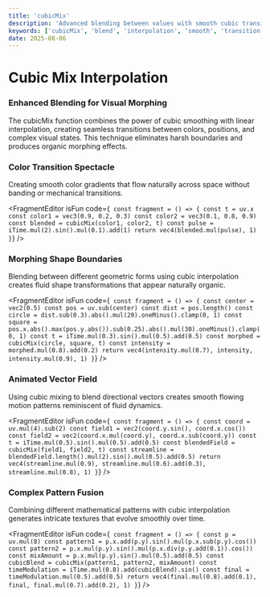 ```yaml
---
title: 'cubicMix'
description: 'Advanced blending between values with smooth cubic transitions'
keywords: ['cubicMix', 'blend', 'interpolation', 'smooth', 'transition', 'morphing', 'mixing']
date: 2025-08-06
---
```



# Cubic Mix Interpolation

### Enhanced Blending for Visual Morphing

The cubicMix function combines the power of cubic smoothing with linear interpolation, creating seamless transitions between colors, positions, and complex visual states. This technique eliminates harsh boundaries and produces organic morphing effects.

### Color Transition Spectacle

Creating smooth color gradients that flow naturally across space without banding or mechanical transitions.

<FragmentEditor
        isFun
        code={`
const fragment = () => {
        const t = uv.x
        const color1 = vec3(0.9, 0.2, 0.3)
        const color2 = vec3(0.1, 0.8, 0.9)
        const blended = cubicMix(color1, color2, t)
        const pulse = iTime.mul(2).sin().mul(0.1).add(1)
        return vec4(blended.mul(pulse), 1)
}`}
/>

### Morphing Shape Boundaries

Blending between different geometric forms using cubic interpolation creates fluid shape transformations that appear naturally organic.

<FragmentEditor
        isFun
        code={`
const fragment = () => {
        const center = vec2(0.5)
        const pos = uv.sub(center)
        const dist = pos.length()
        const circle = dist.sub(0.3).abs().mul(20).oneMinus().clamp(0, 1)
        const square = pos.x.abs().max(pos.y.abs()).sub(0.25).abs().mul(30).oneMinus().clamp(0, 1)
        const t = iTime.mul(0.3).sin().mul(0.5).add(0.5)
        const morphed = cubicMix(circle, square, t)
        const intensity = morphed.mul(0.8).add(0.2)
        return vec4(intensity.mul(0.7), intensity, intensity.mul(0.9), 1)
}`}
/>

### Animated Vector Field

Using cubic mixing to blend directional vectors creates smooth flowing motion patterns reminiscent of fluid dynamics.

<FragmentEditor
        isFun
        code={`
const fragment = () => {
        const coord = uv.mul(4).sub(2)
        const field1 = vec2(coord.y.sin(), coord.x.cos())
        const field2 = vec2(coord.x.mul(coord.y), coord.x.sub(coord.y))
        const t = iTime.mul(0.5).sin().mul(0.5).add(0.5)
        const blendedField = cubicMix(field1, field2, t)
        const streamline = blendedField.length().mul(2).sin().mul(0.5).add(0.5)
        return vec4(streamline.mul(0.9), streamline.mul(0.6).add(0.3), streamline.mul(0.8), 1)
}`}
/>

### Complex Pattern Fusion

Combining different mathematical patterns with cubic interpolation generates intricate textures that evolve smoothly over time.

<FragmentEditor
        isFun
        code={`
const fragment = () => {
        const p = uv.mul(8)
        const pattern1 = p.x.add(p.y).sin().mul(p.x.sub(p.y).cos())
        const pattern2 = p.x.mul(p.y).sin().mul(p.x.div(p.y.add(0.1)).cos())
        const mixAmount = p.x.mul(p.y).sin().mul(0.5).add(0.5)
        const cubicBlend = cubicMix(pattern1, pattern2, mixAmount)
        const timeModulation = iTime.mul(0.8).add(cubicBlend).sin()
        const final = timeModulation.mul(0.5).add(0.5)
        return vec4(final.mul(0.8).add(0.1), final, final.mul(0.7).add(0.2), 1)
}`}
/>
